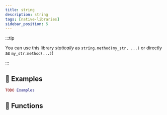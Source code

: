 ```yaml
---
title: string
description: string
tags: [native-libraries]
sidebar_position: 5
---
```


<HeaderDeclaration type="UtilityClass" name="string" />

:::tip

You can use this library *statically* as `string.method(my_str, ...)` or directly as `my_str:method(...)`!

:::


## 🎒 Examples

```lua
TODO Examples
```


## 🦠 Functions

<FunctionsDeclaration type="UtilityClass" name="string" />